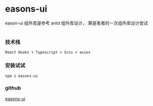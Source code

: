 
<Meta title="Introduction" />

<style>{`
  .text {
    font-weight: 900;
    font-size: 18px;
    color: #999;
    line-height: 14px;
    margin-bottom: 12px;
    margin-top: 40px;
  }
`}</style>

# easons-ui

<div class="text">
  eason-ui 组件库是参考 antd 组件库设计， 算是笔者的一次组件库设计尝试
</div>
<br />
<h3>技术栈</h3>

```
React Hooks + Typescript + Scss + axios
```

<h3>安装试试</h3>

```
npm i easons-ui
```

<h3>github</h3>
<a href="https://github.com/luozhiqiang-code/easons-ui">easons-ui</a>
